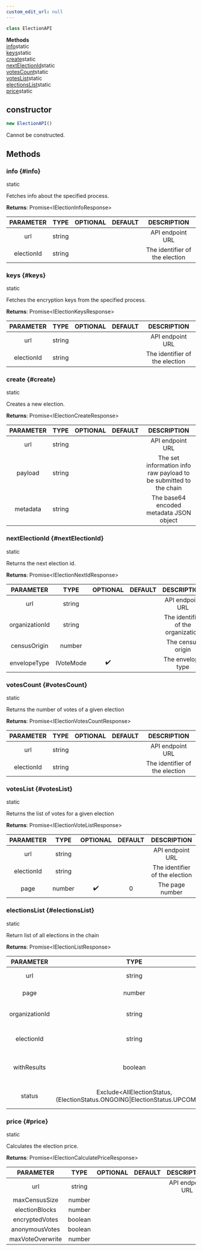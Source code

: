 ```yaml
---
custom_edit_url: null
---
```


```ts
class ElectionAPI
```

<div>

</div>

<div className="container">
  <div className="row mb-2"><div className="col col--12"><strong>Methods</strong></div></div>
  <div className="row"><div className="col col--12"><a href="#info">info</a><span className="badge badge--info margin-left--sm">static</span><br/><a href="#keys">keys</a><span className="badge badge--info margin-left--sm">static</span><br/><a href="#create">create</a><span className="badge badge--info margin-left--sm">static</span><br/><a href="#nextElectionId">nextElectionId</a><span className="badge badge--info margin-left--sm">static</span><br/><a href="#votesCount">votesCount</a><span className="badge badge--info margin-left--sm">static</span><br/><a href="#votesList">votesList</a><span className="badge badge--info margin-left--sm">static</span><br/><a href="#electionsList">electionsList</a><span className="badge badge--info margin-left--sm">static</span><br/><a href="#price">price</a><span className="badge badge--info margin-left--sm">static</span></div></div>
</div>

## constructor
```ts
new ElectionAPI()
```

<div>

</div>

Cannot be constructed.

## Methods
### info {#info}

<div>
  <span className="badge badge--info">static</span>
</div>

Fetches info about the specified process.

**Returns**: Promise&lt;IElectionInfoResponse&gt;

|PARAMETER|TYPE|OPTIONAL|DEFAULT|DESCRIPTION|
|:---:|:---:|:---:|:---:|:---:|
|url|string|||API endpoint URL|
|electionId|string|||The identifier of the election|

### keys {#keys}

<div>
  <span className="badge badge--info">static</span>
</div>

Fetches the encryption keys from the specified process.

**Returns**: Promise&lt;IElectionKeysResponse&gt;

|PARAMETER|TYPE|OPTIONAL|DEFAULT|DESCRIPTION|
|:---:|:---:|:---:|:---:|:---:|
|url|string|||API endpoint URL|
|electionId|string|||The identifier of the election|

### create {#create}

<div>
  <span className="badge badge--info">static</span>
</div>

Creates a new election.

**Returns**: Promise&lt;IElectionCreateResponse&gt;

|PARAMETER|TYPE|OPTIONAL|DEFAULT|DESCRIPTION|
|:---:|:---:|:---:|:---:|:---:|
|url|string|||API endpoint URL|
|payload|string|||The set information info raw payload to be submitted to the chain|
|metadata|string|||The base64 encoded metadata JSON object|

### nextElectionId {#nextElectionId}

<div>
  <span className="badge badge--info">static</span>
</div>

Returns the next election id.

**Returns**: Promise&lt;IElectionNextIdResponse&gt;

|PARAMETER|TYPE|OPTIONAL|DEFAULT|DESCRIPTION|
|:---:|:---:|:---:|:---:|:---:|
|url|string|||API endpoint URL|
|organizationId|string|||The identifier of the organization|
|censusOrigin|number|||The census origin|
|envelopeType|IVoteMode|✔️||The envelope type|

### votesCount {#votesCount}

<div>
  <span className="badge badge--info">static</span>
</div>

Returns the number of votes of a given election

**Returns**: Promise&lt;IElectionVotesCountResponse&gt;

|PARAMETER|TYPE|OPTIONAL|DEFAULT|DESCRIPTION|
|:---:|:---:|:---:|:---:|:---:|
|url|string|||API endpoint URL|
|electionId|string|||The identifier of the election|

### votesList {#votesList}

<div>
  <span className="badge badge--info">static</span>
</div>

Returns the list of votes for a given election

**Returns**: Promise&lt;IElectionVoteListResponse&gt;

|PARAMETER|TYPE|OPTIONAL|DEFAULT|DESCRIPTION|
|:---:|:---:|:---:|:---:|:---:|
|url|string|||API endpoint URL|
|electionId|string|||The identifier of the election|
|page|number|✔️|0|The page number|

### electionsList {#electionsList}

<div>
  <span className="badge badge--info">static</span>
</div>

Return list of all elections in the chain

**Returns**: Promise&lt;IElectionListResponse&gt;

|PARAMETER|TYPE|OPTIONAL|DEFAULT|DESCRIPTION|
|:---:|:---:|:---:|:---:|:---:|
|url|string|||API endpoint URL|
|page|number|✔️|0|The page number|
|organizationId|string|✔️|{}|Search by partial organizationId|
|electionId|string|||Search by partial electionId|
|withResults|boolean|||Return elections with results or live results|
|status|Exclude&lt;AllElectionStatus, (ElectionStatus.ONGOING\|ElectionStatus.UPCOMING)&gt;|||Search by election status|

### price {#price}

<div>
  <span className="badge badge--info">static</span>
</div>

Calculates the election price.

**Returns**: Promise&lt;IElectionCalculatePriceResponse&gt;

|PARAMETER|TYPE|OPTIONAL|DEFAULT|DESCRIPTION|
|:---:|:---:|:---:|:---:|:---:|
|url|string|||API endpoint URL|
|maxCensusSize|number||||
|electionBlocks|number||||
|encryptedVotes|boolean||||
|anonymousVotes|boolean||||
|maxVoteOverwrite|number||||

